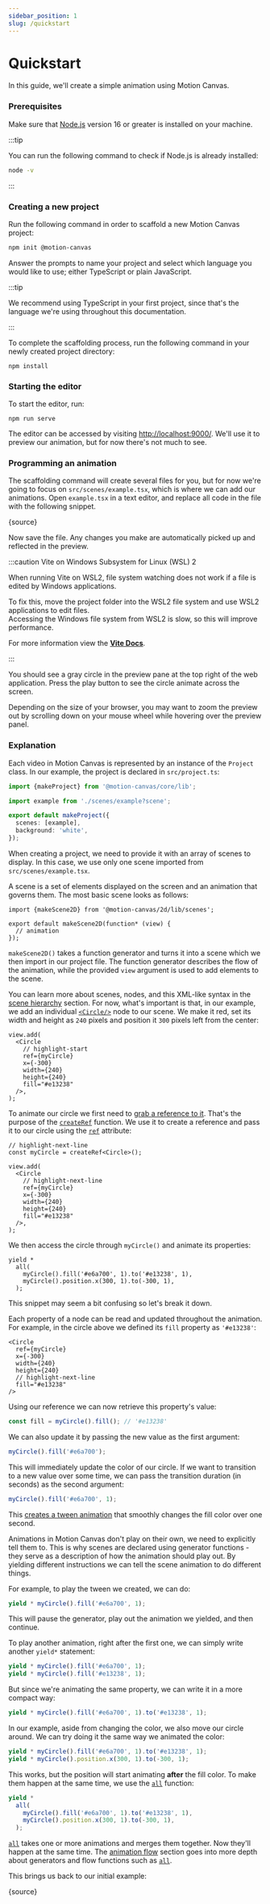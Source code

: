 ```yaml
---
sidebar_position: 1
slug: /quickstart
---
```



# Quickstart

In this guide, we'll create a simple animation using Motion Canvas.

### Prerequisites

Make sure that [Node.js](https://nodejs.org/) version 16 or greater is installed
on your machine.

:::tip

You can run the following command to check if Node.js is already installed:

```bash
node -v
```

:::

### Creating a new project

Run the following command in order to scaffold a new Motion Canvas project:

```bash
npm init @motion-canvas
```

Answer the prompts to name your project and select which language you would like
to use; either TypeScript or plain JavaScript.

:::tip

We recommend using TypeScript in your first project, since that's the language
we're using throughout this documentation.

:::

To complete the scaffolding process, run the following command in your newly
created project directory:

```shell
npm install
```

### Starting the editor

To start the editor, run:

```shell
npm run serve
```

The editor can be accessed by visiting
[http://localhost:9000/](http://localhost:9000/). We'll use it to preview our
animation, but for now there's not much to see.

### Programming an animation

The scaffolding command will create several files for you, but for now we're
going to focus on `src/scenes/example.tsx`, which is where we can add our
animations. Open `example.tsx` in a text editor, and replace all code in the
file with the following snippet.

<CodeBlock language="tsx" title="src/scenes/example.tsx">
  {source}
</CodeBlock>

Now save the file. Any changes you make are automatically picked up and
reflected in the preview.

:::caution Vite on Windows Subsystem for Linux (WSL) 2

When running Vite on WSL2, file system watching does not work if a file is
edited by Windows applications.

To fix this, move the project folder into the WSL2 file system and use WSL2
applications to edit files.  
Accessing the Windows file system from WSL2 is slow, so this will improve
performance.

For more information view the
[**Vite Docs**](https://vitejs.dev/config/server-options.html#server-watch).

:::

You should see a gray circle in the preview pane at the top right of the web
application. Press the play button to see the circle animate across the screen.

<AnimationPlayer small name="quickstart" />

Depending on the size of your browser, you may want to zoom the preview out by
scrolling down on your mouse wheel while hovering over the preview panel.

### Explanation

Each video in Motion Canvas is represented by an instance of the `Project`
class. In our example, the project is declared in `src/project.ts`:

```ts title="src/project.ts"
import {makeProject} from '@motion-canvas/core/lib';

import example from './scenes/example?scene';

export default makeProject({
  scenes: [example],
  background: 'white',
});
```

When creating a project, we need to provide it with an array of scenes to
display. In this case, we use only one scene imported from
`src/scenes/example.tsx`.

A scene is a set of elements displayed on the screen and an animation that
governs them. The most basic scene looks as follows:

```tsx
import {makeScene2D} from '@motion-canvas/2d/lib/scenes';

export default makeScene2D(function* (view) {
  // animation
});
```

`makeScene2D()` takes a function generator and turns it into a scene which we
then import in our project file. The function generator describes the flow of
the animation, while the provided `view` argument is used to add elements to the
scene.

You can learn more about scenes, nodes, and this XML-like syntax in the
[scene hierarchy](/docs/hierarchy) section. For now, what's important is that,
in our example, we add an individual [`<Circle/>`](/api/2d/components/Circle)
node to our scene. We make it red, set its width and height as `240` pixels and
position it `300` pixels left from the center:

```tsx
view.add(
  <Circle
    // highlight-start
    ref={myCircle}
    x={-300}
    width={240}
    height={240}
    fill="#e13238"
  />,
);
```

To animate our circle we first need to
[grab a reference to it](/docs/references). That's the purpose of the
[`createRef`](/api/core/utils#createRef) function. We use it to create a
reference and pass it to our circle using the
[`ref`](/api/2d/components/NodeProps#ref) attribute:

```tsx
// highlight-next-line
const myCircle = createRef<Circle>();

view.add(
  <Circle
    // highlight-next-line
    ref={myCircle}
    x={-300}
    width={240}
    height={240}
    fill="#e13238"
  />,
);
```

We then access the circle through `myCircle()` and animate its properties:

```tsx
yield *
  all(
    myCircle().fill('#e6a700', 1).to('#e13238', 1),
    myCircle().position.x(300, 1).to(-300, 1),
  );
```

This snippet may seem a bit confusing so let's break it down.

Each property of a node can be read and updated throughout the animation. For
example, in the circle above we defined its `fill` property as `'#e13238'`:

```tsx
<Circle
  ref={myCircle}
  x={-300}
  width={240}
  height={240}
  // highlight-next-line
  fill="#e13238"
/>
```

Using our reference we can now retrieve this property's value:

```ts
const fill = myCircle().fill(); // '#e13238'
```

We can also update it by passing the new value as the first argument:

```ts
myCircle().fill('#e6a700');
```

This will immediately update the color of our circle. If we want to transition
to a new value over some time, we can pass the transition duration (in seconds)
as the second argument:

```ts
myCircle().fill('#e6a700', 1);
```

This [creates a tween animation](/docs/tweening) that smoothly changes the fill
color over one second.

Animations in Motion Canvas don't play on their own, we need to explicitly tell
them to. This is why scenes are declared using generator functions - they serve
as a description of how the animation should play out. By yielding different
instructions we can tell the scene animation to do different things.

For example, to play the tween we created, we can do:

```ts
yield * myCircle().fill('#e6a700', 1);
```

This will pause the generator, play out the animation we yielded, and then
continue.

To play another animation, right after the first one, we can simply write
another `yield*` statement:

```ts
yield * myCircle().fill('#e6a700', 1);
yield * myCircle().fill('#e13238', 1);
```

But since we're animating the same property, we can write it in a more compact
way:

```ts
yield * myCircle().fill('#e6a700', 1).to('#e13238', 1);
```

In our example, aside from changing the color, we also move our circle around.
We can try doing it the same way we animated the color:

```ts
yield * myCircle().fill('#e6a700', 1).to('#e13238', 1);
yield * myCircle().position.x(300, 1).to(-300, 1);
```

This works, but the position will start animating **after** the fill color. To
make them happen at the same time, we use the [`all`][all] function:

```ts
yield *
  all(
    myCircle().fill('#e6a700', 1).to('#e13238', 1),
    myCircle().position.x(300, 1).to(-300, 1),
  );
```

[`all`][all] takes one or more animations and merges them together. Now they'll
happen at the same time. The [animation flow](/docs/flow) section goes into more
depth about generators and flow functions such as [`all`][all].

This brings us back to our initial example:

<CodeBlock language="tsx" title="src/scenes/example.tsx">
  {source}
</CodeBlock>

[generators]:
  https://developer.mozilla.org/en-US/docs/Web/JavaScript/Reference/Statements/function*
[all]: /api/core/flow#all
